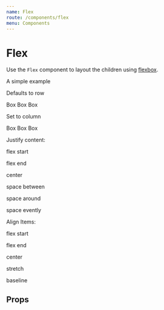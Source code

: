 ```yaml
---
name: Flex
route: /components/flex
menu: Components
---
```



# Flex

Use the `Flex` component to layout the children using [flexbox](https://css-tricks.com/snippets/css/a-guide-to-flexbox/).

A simple example

<Playground>
  <p>Defaults to row</p>
  <Flex>
    <Box width={1 / 3} p={3} bg="blue">
      Box
    </Box>
    <Box width={1 / 3} p={3} bg="green">
      Box
    </Box>
    <Box width={1 / 3} p={3} bg="red">
      Box
    </Box>
  </Flex>
  <p>Set to column</p>
  <Flex flexDirection={"column"}>
    <Box width={1 / 3} p={3} bg="blue">
      Box
    </Box>
    <Box width={1 / 3} p={3} bg="green">
      Box
    </Box>
    <Box width={1 / 3} p={3} bg="red">
      Box
    </Box>
  </Flex>
</Playground>

Justify content:

<Playground>
  <p>flex start</p>
  <Flex justifyContent="flex-start">
    <Box width={1 / 5} p={3} bg="blue" />
    <Box width={1 / 3} p={3} bg="green" />
    <Box width={1 / 5} p={3} bg="red" />
  </Flex>
  <p>flex end</p>
  <Flex justifyContent="flex-end">
    <Box width={1 / 5} p={3} bg="blue" />
    <Box width={1 / 3} p={3} bg="green" />
    <Box width={1 / 5} p={3} bg="red" />
  </Flex>
  <p>center</p>
  <Flex justifyContent="center">
    <Box width={1 / 5} p={3} bg="blue" />
    <Box width={1 / 3} p={3} bg="green" />
    <Box width={1 / 5} p={3} bg="red" />
  </Flex>
  <p>space between</p>
  <Flex justifyContent="space-between">
    <Box width={1 / 5} p={3} bg="blue" />
    <Box width={1 / 3} p={3} bg="green" />
    <Box width={1 / 5} p={3} bg="red" />
  </Flex>
  <p>space around</p>
  <Flex justifyContent="space-around">
    <Box width={1 / 5} p={3} bg="blue" />
    <Box width={1 / 3} p={3} bg="green" />
    <Box width={1 / 5} p={3} bg="red" />
  </Flex>
  <p>space evently</p>
  <Flex justifyContent="space-around">
    <Box width={1 / 5} p={3} bg="blue" />
    <Box width={1 / 3} p={3} bg="green" />
    <Box width={1 / 5} p={3} bg="red" />
  </Flex>
</Playground>

Align Items:

<Playground>
  <p>flex start</p>
  <Card>
    <Flex
      style={{ height: "100px" }}
      justifyContent="center"
      alignItems="flex-start"
    >
      <Box width={1 / 5} p={3} bg="blue" />
      <Box width={1 / 3} p={3} bg="green" />
      <Box width={1 / 5} p={3} bg="red" />
    </Flex>
  </Card>
  <p>flex end</p>
  <Card>
    <Flex
      style={{ height: "100px" }}
      justifyContent="center"
      alignItems="flex-end"
    >
      <Box width={1 / 5} p={3} bg="blue" />
      <Box width={1 / 3} p={3} bg="green" />
      <Box width={1 / 5} p={3} bg="red" />
    </Flex>
  </Card>
  <p>center</p>
  <Card>
    <Flex
      style={{ height: "100px" }}
      justifyContent="center"
      alignItems="center"
    >
      <Box width={1 / 5} p={3} bg="blue" />
      <Box width={1 / 3} p={3} bg="green" />
      <Box width={1 / 5} p={3} bg="red" />
    </Flex>
  </Card>
  <p>stretch</p>
  <Card>
    <Flex
      style={{ height: "100px" }}
      justifyContent="center"
      alignItems="stretch"
    >
      <Box width={1 / 5} p={3} bg="blue" />
      <Box width={1 / 3} p={3} bg="green" />
      <Box width={1 / 5} p={3} bg="red" />
    </Flex>
  </Card>
  <p>baseline</p>
  <Card>
    <Flex
      style={{ height: "100px" }}
      justifyContent="center"
      alignItems="baseline"
    >
      <Box style={{ height: "75px" }} width={1 / 5} p={3} bg="blue" />
      <Box style={{ height: "25px" }} width={1 / 3} p={3} bg="green" />
      <Box style={{ height: "50px" }} width={1 / 5} p={3} bg="red" />
    </Flex>
  </Card>
</Playground>

## Props

<Props of={Flex} />
